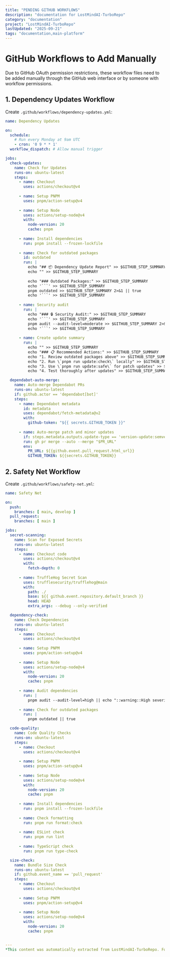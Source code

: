 ```yaml
---
title: "PENDING GITHUB WORKFLOWS"
description: "documentation for LostMindAI-TurboRepo"
category: "documentation"
project: "LostMindAI-TurboRepo"
lastUpdated: "2025-09-21"
tags: "documentation,main-platform"
---
```


# GitHub Workflows to Add Manually

Due to GitHub OAuth permission restrictions, these workflow files need to be added manually through the GitHub web interface or by someone with workflow permissions.

## 1. Dependency Updates Workflow

Create `.github/workflows/dependency-updates.yml`:

```yaml
name: Dependency Updates

on:
  schedule:
    # Run every Monday at 9am UTC
    - cron: '0 9 * * 1'
  workflow_dispatch: # Allow manual trigger

jobs:
  check-updates:
    name: Check for Updates
    runs-on: ubuntu-latest
    steps:
      - name: Checkout
        uses: actions/checkout@v4
      
      - name: Setup PNPM
        uses: pnpm/action-setup@v4
      
      - name: Setup Node
        uses: actions/setup-node@v4
        with:
          node-version: 20
          cache: pnpm
      
      - name: Install dependencies
        run: pnpm install --frozen-lockfile
      
      - name: Check for outdated packages
        id: outdated
        run: |
          echo "## 📦 Dependency Update Report" >> $GITHUB_STEP_SUMMARY
          echo "" >> $GITHUB_STEP_SUMMARY
          
          echo "### Outdated Packages:" >> $GITHUB_STEP_SUMMARY
          echo '```' >> $GITHUB_STEP_SUMMARY
          pnpm outdated >> $GITHUB_STEP_SUMMARY 2>&1 || true
          echo '```' >> $GITHUB_STEP_SUMMARY
      
      - name: Security audit
        run: |
          echo "### 🔒 Security Audit:" >> $GITHUB_STEP_SUMMARY
          echo '```' >> $GITHUB_STEP_SUMMARY
          pnpm audit --audit-level=moderate >> $GITHUB_STEP_SUMMARY 2>&1 || true
          echo '```' >> $GITHUB_STEP_SUMMARY
      
      - name: Create update summary
        run: |
          echo "" >> $GITHUB_STEP_SUMMARY
          echo "### 📋 Recommended Actions:" >> $GITHUB_STEP_SUMMARY
          echo "1. Review outdated packages above" >> $GITHUB_STEP_SUMMARY
          echo "2. Run \`pnpm run update:check\` locally" >> $GITHUB_STEP_SUMMARY
          echo "3. Use \`pnpm run update:safe\` for patch updates" >> $GITHUB_STEP_SUMMARY
          echo "4. Test thoroughly after updates" >> $GITHUB_STEP_SUMMARY

  dependabot-auto-merge:
    name: Auto-merge Dependabot PRs
    runs-on: ubuntu-latest
    if: github.actor == 'dependabot[bot]'
    steps:
      - name: Dependabot metadata
        id: metadata
        uses: dependabot/fetch-metadata@v2
        with:
          github-token: "${{ secrets.GITHUB_TOKEN }}"
      
      - name: Auto-merge patch and minor updates
        if: steps.metadata.outputs.update-type == 'version-update:semver-patch' || steps.metadata.outputs.update-type == 'version-update:semver-minor'
        run: gh pr merge --auto --merge "$PR_URL"
        env:
          PR_URL: ${{github.event.pull_request.html_url}}
          GITHUB_TOKEN: ${{secrets.GITHUB_TOKEN}}
```

## 2. Safety Net Workflow

Create `.github/workflows/safety-net.yml`:

```yaml
name: Safety Net

on:
  push:
    branches: [ main, develop ]
  pull_request:
    branches: [ main ]

jobs:
  secret-scanning:
    name: Scan for Exposed Secrets
    runs-on: ubuntu-latest
    steps:
      - name: Checkout code
        uses: actions/checkout@v4
        with:
          fetch-depth: 0
      
      - name: TruffleHog Secret Scan
        uses: trufflesecurity/trufflehog@main
        with:
          path: ./
          base: ${{ github.event.repository.default_branch }}
          head: HEAD
          extra_args: --debug --only-verified

  dependency-check:
    name: Check Dependencies
    runs-on: ubuntu-latest
    steps:
      - name: Checkout
        uses: actions/checkout@v4
      
      - name: Setup PNPM
        uses: pnpm/action-setup@v4
      
      - name: Setup Node
        uses: actions/setup-node@v4
        with:
          node-version: 20
          cache: pnpm
      
      - name: Audit dependencies
        run: |
          pnpm audit --audit-level=high || echo "::warning::High severity vulnerabilities found"
      
      - name: Check for outdated packages
        run: |
          pnpm outdated || true

  code-quality:
    name: Code Quality Checks
    runs-on: ubuntu-latest
    steps:
      - name: Checkout
        uses: actions/checkout@v4
      
      - name: Setup PNPM
        uses: pnpm/action-setup@v4
      
      - name: Setup Node
        uses: actions/setup-node@v4
        with:
          node-version: 20
          cache: pnpm
      
      - name: Install dependencies
        run: pnpm install --frozen-lockfile
      
      - name: Check formatting
        run: pnpm run format:check
      
      - name: ESLint check
        run: pnpm run lint
      
      - name: TypeScript check
        run: pnpm run type-check

  size-check:
    name: Bundle Size Check
    runs-on: ubuntu-latest
    if: github.event_name == 'pull_request'
    steps:
      - name: Checkout
        uses: actions/checkout@v4
      
      - name: Setup PNPM
        uses: pnpm/action-setup@v4
      
      - name: Setup Node
        uses: actions/setup-node@v4
        with:
          node-version: 20
          cache: pnpm


---
*This content was automatically extracted from LostMindAI-TurboRepo. For the most up-to-date information, refer to the source project.*
